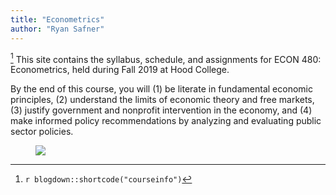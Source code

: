 ```yaml
---
title: "Econometrics"
author: "Ryan Safner"
---
```


^[ `r blogdown::shortcode("courseinfo")`] <span class="newthought">This site contains</span> the syllabus, schedule, and assignments for ECON 480: Econometrics, held during Fall 2019 at Hood College.

By the end of this course, you will (1) be literate in fundamental economic principles, (2) understand the limits of economic theory and free markets, (3) justify government and nonprofit intervention in the economy, and (4) make informed policy recommendations by analyzing and evaluating public sector policies.

<figure>
[![](/images/espp-flowchart.png)](/images/espp-flowchart.png)
</figure>
